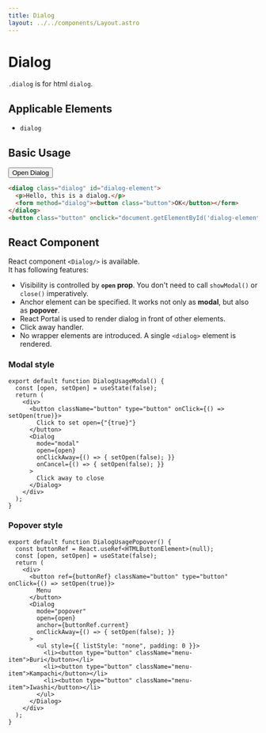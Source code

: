 ```yaml
---
title: Dialog
layout: ../../components/Layout.astro
---
```



# Dialog

`.dialog` is for html `dialog`.

## Applicable Elements

- `dialog`

## Basic Usage

<SamplePane>
<dialog class="dialog" id="dialog-element">
  <p>Hello, this is a dialog.</p>
  <form method="dialog"><button class="button secondary">Close</button></form>
</dialog>
<button class="button" onclick="document.getElementById('dialog-element').showModal()">Open Dialog</button>
</SamplePane>

```html
<dialog class="dialog" id="dialog-element">
  <p>Hello, this is a dialog.</p>
  <form method="dialog"><button class="button">OK</button></form>
</dialog>
<button class="button" onclick="document.getElementById('dialog-element').showModal()">Open Dialog</button>
```

## React Component

React component `<Dialog/>` is available.  
It has following features:

- Visibility is controlled by **`open` prop**. You don't need to call `showModal()` or `close()` imperatively.
- Anchor element can be specified. It works not only as **modal**, but also as **popover**.
- React Portal is used to render dialog in front of other elements.
- Click away handler.
- No wrapper elements are introduced. A single `<dialog>` element is rendered.

### Modal style

<SamplePane>
<DialogUsageModal client:only="react" />
</SamplePane>

```tsx
export default function DialogUsageModal() {
  const [open, setOpen] = useState(false);
  return (
    <div>
      <button className="button" type="button" onClick={() => setOpen(true)}>
        Click to set open={"{true}"}
      </button>
      <Dialog
        mode="modal"
        open={open}
        onClickAway={() => { setOpen(false); }}
        onCancel={() => { setOpen(false); }}
      >
        Click away to close
      </Dialog>
    </div>
  );
}
```

### Popover style

<SamplePane>
<DialogUsagePopover client:only="react" />
</SamplePane>

```tsx
export default function DialogUsagePopover() {
  const buttonRef = React.useRef<HTMLButtonElement>(null);
  const [open, setOpen] = useState(false);
  return (
    <div>
      <button ref={buttonRef} className="button" type="button" onClick={() => setOpen(true)}>
        Menu
      </button>
      <Dialog
        mode="popover"
        open={open}
        anchor={buttonRef.current}
        onClickAway={() => { setOpen(false); }}
      >
        <ul style={{ listStyle: "none", padding: 0 }}>
          <li><button type="button" className="menu-item">Buri</button></li>
          <li><button type="button" className="menu-item">Kampachi</button></li>
          <li><button type="button" className="menu-item">Iwashi</button></li>
        </ul>
      </Dialog>
    </div>
  );
}
```